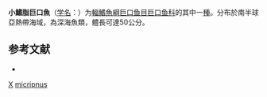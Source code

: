 {{Speciesbox
| taxon = Opostomias micripnus
| binomial_authority = [[Günther|Günther]], 1878
| status = NE
| status_system = IUCN3.1
| image = Opostomias micripnus1.jpg
| synonyms = *''Echiostoma micripnus''<br /><small>Günther, 1878</small> '' 
*''Opostomias gibsonpacei''<br /><small>Barnard, 1948</small> ''
}}

'''小鰭脂巨口魚'''（[[学名|学名]]：{{lang|la|''Opostomias micripnus''}}）为[[輻鰭魚綱|輻鰭魚綱]][[巨口鱼目|巨口鱼目]][[巨口鱼科|巨口鱼科]]的其中一[[種|種]]。分布於南半球亞熱帶海域，為深海魚類，體長可達50公分。

== 参考文献 ==
{{refbegin}}
*{{FishBase_species|genus=Opostomias|species=micripnus|year=2012|month=2}}
{{refend}}

{{Taxonbar}}
[[Category:1878年描述的鱼类|X]]
[[Category:脂巨口鱼属|micripnus]]
